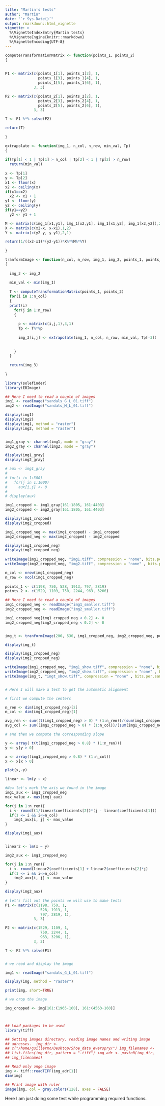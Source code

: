 ```yaml
---
title: "Martin's tests"
author: "Martin"
date: "`r Sys.Date()`"
output: rmarkdown::html_vignette
vignette: >
  %\VignetteIndexEntry{Martin tests}
  %\VignetteEngine{knitr::rmarkdown}
  %\VignetteEncoding{UTF-8}
---
```


```r

computeTransformationMatrix <- function(points_1, points_2)
{
  
  
P1 <- matrix(c(points_1[1], points_1[2], 1,
               points_1[3], points_1[4], 1,
               points_1[5], points_1[6], 1),
             3, 3)

P2 <- matrix(c(points_2[1], points_2[2], 1,
               points_2[3], points_2[4], 1,
               points_2[5], points_2[6], 1),
             3, 3)

T <- P1 %*% solve(P2)

return(T)
  
}

extrapolate <- function(img_1, n_col, n_row, min_val, Tp)
{
  
if(Tp[1] < 1 | Tp[1] > n_col | Tp[2] < 1 | Tp[2] > n_row)
  return(min_val)
  
x <- Tp[1]
y <- Tp[2]
x1 <- floor(x)
x2 <- ceiling(x)
if(x1==x2)
  x2 <- x1 + 1
y1 <- floor(y)
y2 <- ceiling(y)
if(y1==y2)
  y2 <- y1 + 1

M <- matrix(c(img_1[x1,y1], img_1[x2,y1], img_1[x1,y2], img_1[x2,y2]),2,2)
X <- matrix(c(x2-x, x-x1),1,2)
Y <- matrix(c(y2-y, y-y1),2,1)

return(1/((x2-x1)*(y2-y1))*X%*%M%*%Y)
  
}

tranformImage <- function(n_col, n_row, img_1, img_2, points_1, points_2)
{
  
  img_3 <- img_2
  
  min_val <- min(img_1)
  
  T <- computeTransformationMatrix(points_1, points_2)
  for(i in 1:n_col)
  {
  print(i)
    for(j in 1:n_row)
    {
      
      p <- matrix(c(i,j,1),3,1)
      Tp <- T%*%p
      
      img_3[i,j] <- extrapolate(img_1, n_col, n_row, min_val, Tp[-3])
      
      
    }
  }
  
  return(img_3)
  
}

library(solefinder)
library(EBImage)

## Here I need to read a couple of images
img1 <- readImage("sandals_G_L_01.tiff")
img2 <- readImage("sandals_M_L_01.tiff")

display(img1)
display(img2)
display(img1, method = "raster")
display(img2, method = "raster")


img1_gray <- channel(img1, mode = "gray")
img2_gray <- channel(img2, mode = "gray")

display(img1_gray)
display(img2_gray)

# aux <- img1_gray
# 
# for(i in 1:500)
#   for(j in 1:1000)
#     aux[i,j] <- 0
# 
# display(aux)

img1_cropped <- img1_gray[161:1805, 161:4403]
img2_cropped <- img2_gray[161:1805, 161:4403]

display(img1_cropped)
display(img2_cropped)

img1_cropped_neg <- max(img1_cropped) - img1_cropped
img2_cropped_neg <- max(img2_cropped) - img2_cropped

display(img1_cropped_neg)
display(img2_cropped_neg)
  
writeImage(img1_cropped_neg, "img1.tiff", compression = "none", bits.per.sample = 8)
writeImage(img2_cropped_neg, "img2.tiff", compression = "none" , bits.per.sample = 8)

n_col <- nrow(img1_cropped_neg)
n_row <- ncol(img1_cropped_neg)
  
points_1 <- c(1198, 750, 528, 1913, 797, 2819)
points_2 <- c(1529, 1109, 750, 2244, 963, 3206)

## Here I need to read a couple of images
img1_cropped_neg <- readImage("img1_smaller.tiff")
img2_cropped_neg <- readImage("img2_smaller.tiff")

img1_cropped_neg[img1_cropped_neg < 0.2] <- 0
img2_cropped_neg[img2_cropped_neg < 0.2] <- 0


img_t <- tranformImage(206, 530, img1_cropped_neg, img2_cropped_neg, points_1/8, points_2/8)

display(img_t)

display(img1_cropped_neg)
display(img2_cropped_neg)

writeImage(img1_cropped_neg, "img1_show.tiff", compression = "none", bits.per.sample = 8)
writeImage(img2_cropped_neg, "img2_show.tiff", compression = "none" , bits.per.sample = 8)
writeImage(img_t, "imgt_show.tiff", compression = "none" , bits.per.sample = 8)


# Here I will make a test to get the automatic alignment

# first we compute the centers

n_ren <- dim(img1_cropped_neg)[2]
n_col <- dim(img1_cropped_neg)[1]

avg_ren <- sum((t(img1_cropped_neg) > 0) * (1:n_ren))/(sum(img1_cropped_neg > 0))
avg_col <- sum((img1_cropped_neg > 0) * (1:n_col))/(sum(img1_cropped_neg > 0))

# and then we compute the corresponding slope

y <- array( t(t(img1_cropped_neg > 0.8) * (1:n_ren)))
y <- y[y > 0]

x <- array((img1_cropped_neg > 0.8) * (1:n_col))
x <- x[x > 0]

plot(x,-y)

linear <- lm(y ~ x)

#Now let's mark the axis we found in the image
img1_aux <- img1_cropped_neg
max_value <- max(img1_aux)

for(j in 1:n_ren){
  i <- round((1/linear$coefficients[2])*(j - linear$coefficients[1]))
  if(1 <= i && i<=n_col)
    img1_aux[i, j] <- max_value
}

display(img1_aux)


linear2 <- lm(x ~ y)

img2_aux <- img1_cropped_neg

for(j in 1:n_ren){
  i <- round(linear2$coefficients[1] + linear2$coefficients[2]*j)
  if(1 <= i && i<=n_col)
    img2_aux[i, j] <- max_value
}

display(img2_aux)
     
# let's fill out the points we will use to make tests
P1 <- matrix(c(1198, 750, 1,
                528, 1913, 1,
                797, 2819, 1),
             3, 3)

P2 <- matrix(c(1529, 1109, 1,
                750, 2244, 1,
                963, 3206, 1),
             3, 3)

T <- P2 %*% solve(P1)


# we read and display the image

img1 <- readImage("sandals_G_L_01.tiff")

display(img, method = "raster")

print(img, short=TRUE)

# we crop the image

img_cropped <- img[161:(1965-160), 161:(4563-160)]



## Load packages to be used
library(tiff)

## Setting images directory, reading image names and writing image
## adresses.  img_dir <-
## c("/home/guillermo/Desktop/Shoe_data_everspry/") img_filenames <-
## list.files(img_dir, pattern = ".tiff") img_adr <- paste0(img_dir,
## img_filenames)

## Read only onge image
img <- tiff::readTIFF(img_adr[1])
dim(img)

## Print image with ruler
image(img, col = gray.colors(128), axes = FALSE)

```

Here I am just doing some test while programming required functions.

